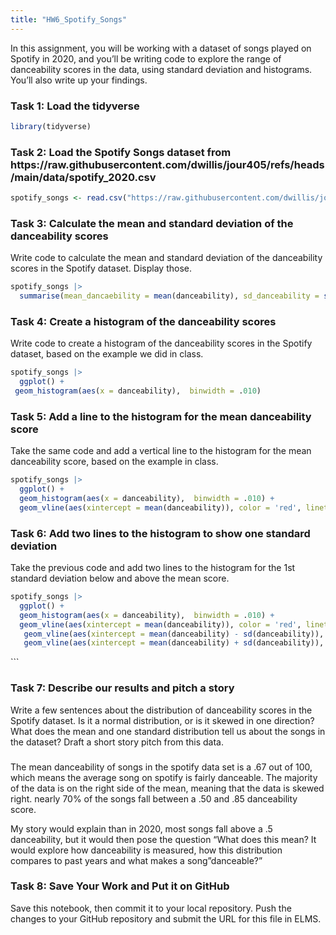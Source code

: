 ```yaml
---
title: "HW6_Spotify_Songs"
---
```


In this assignment, you will be working with a dataset of songs played on Spotify in 2020, and you'll be writing code to explore the range of danceability scores in the data, using standard deviation and histograms. You'll also write up your findings.

### Task 1: Load the tidyverse

```r
library(tidyverse)
```

### Task 2: Load the Spotify Songs dataset from https://raw.githubusercontent.com/dwillis/jour405/refs/heads/main/data/spotify_2020.csv

```r
spotify_songs <- read.csv("https://raw.githubusercontent.com/dwillis/jour405/refs/heads/main/data/spotify_2020.csv")
```

### Task 3: Calculate the mean and standard deviation of the danceability scores

Write code to calculate the mean and standard deviation of the danceability scores in the Spotify dataset. Display those.

```r
spotify_songs |> 
  summarise(mean_dancaebility = mean(danceability), sd_danceability = sd(danceability))

```

### Task 4: Create a histogram of the danceability scores

Write code to create a histogram of the danceability scores in the Spotify dataset, based on the example we did in class.

```r
spotify_songs |> 
  ggplot() + 
 geom_histogram(aes(x = danceability),  binwidth = .010) 
```

### Task 5: Add a line to the histogram for the mean danceability score

Take the same code and add a vertical line to the histogram for the mean danceability score, based on the example in class.

```r
spotify_songs |> 
  ggplot() + 
  geom_histogram(aes(x = danceability),  binwidth = .010) +
  geom_vline(aes(xintercept = mean(danceability)), color = 'red', linetype = "dashed", size = 1) 
```


### Task 6: Add two lines to the histogram to show one standard deviation

Take the previous code and add two lines to the histogram for the 1st standard deviation below and above the mean score.

```r
spotify_songs |> 
  ggplot() + 
  geom_histogram(aes(x = danceability),  binwidth = .010) +
  geom_vline(aes(xintercept = mean(danceability)), color = 'red', linetype = "dashed", size = 1)  +
   geom_vline(aes(xintercept = mean(danceability) - sd(danceability)), color = 'blue', linetype = "dashed", size = 1) +
   geom_vline(aes(xintercept = mean(danceability) + sd(danceability)), color = 'green', linetype = "dashed", size = 1)
```
```

### Task 7: Describe our results and pitch a story

Write a few sentences about the distribution of danceability scores in the Spotify dataset. Is it a normal distribution, or is it skewed in one direction? What does the mean and one standard distribution tell us about the songs in the dataset? Draft a short story pitch from this data.
 

###
The mean danceability of songs in the spotify data set is a .67 out of 100, which means the average song on spotify is fairly danceable. The majority of the data is on the right side of the mean, meaning that the data is skewed right. nearly 70% of the songs fall between a .50 and .85 danceability score. 

My story would explain than in 2020, most songs fall above a .5 danceability, but it would then pose the question "What does this mean? It would explore how danceability is measured, how this distribution compares to past years and what makes a song "danceable?" 



### Task 8: Save Your Work and Put it on GitHub

Save this notebook, then commit it to your local repository. Push the changes to your GitHub repository and submit the URL for this file in ELMS.
